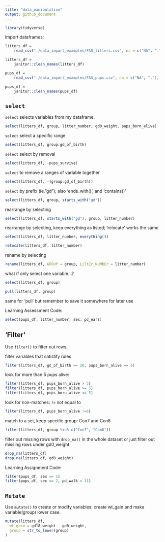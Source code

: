 ```yaml
---
title: "data_manipulation"
output: github_document
---
```


```r
library(tidyverse)
```

Import dataframes:
```r
litters_df = 
    read_csv("./data_import_examples/FAS_litters.csv", na = c("NA", ".", ""))

litters_df = 
    janitor::clean_names(litters_df)

pups_df = 
    read_csv("./data_import_examples/FAS_pups.csv", na = c("NA", "."), skip = 3)

pups_df = 
    janitor::clean_names(pups_df)
```

## `select`

`select` selects variables from my dataframe.
```r
select(litters_df, group, litter_number, gd0_weight, pups_born_alive)
```

`select` select a specific range
```r
select(litters_df, group:gd_of_birth)
```

`select` select by removal
```r
select(litters_df, -pups_survive)
```

`select` to remove a ranges of variable together
```r
select(litters_df, -(group:gd_of_birth))
```

`select` by prefix (ie."gd"); also 'ends_with()', and 'contains()'
```r
select(litters_df, group, starts_with("gd"))
```

rearrange by selecting
```r
select(litters_df, starts_with("gd"), group, litter_number)
```

rearrange by selecting, keep everything as listed; 'relocate' works the same
```r
select(litters_df, litter_number, everything())

relocate(litters_df, litter_number)
```

rename by selecting
```r
rename(litters_df, GROUP = group, LiTtEr_NuMbEr = litter_number)
```

what if only select one variable...? 
```r
select(litters_df, group)

pull(litters_df, group)
```
same for 'pull' but remember to save it somewhere for later use

Learning Assessment Code:
```r
select(pups_df, litter_number, sex, pd_ears)
```


## 'Filter'

Use `filter()` to filter out rows. 

filter variables that satistify rules
```r
filter(litters_df, gd_of_birth == 20, pups_born_alive == 6)
```
look for more than 5 pups alive:
```r
filter(litters_df, pups_born_alive > 5)
filter(litters_df, pups_born_alive >= 5)
filter(litters_df, pups_born_alive <= 5)
```

look for non-matches: `!=` not equal to
```r
filter(litters_df, pups_born_alive !=6)
```

match to a set, keep specific group: Con7 and Con8
```r
filter(litters_df, group %in% c("Con7", "Con8"))
```

filter out missing rows with `drop_na()` in the whole dataset 
or just filter out missing rows under gd0_weight
```r
drop_na(litters_df)
drop_na(litters_df, gd0_weight)
```

Learning Assignment Code:
```r
filter(pups_df, sex == 1)
filter(pups_df, sex == 2, pd_walk < 11)
```


## `Mutate`

Use `mutate()` to create or modify variables: 
create wt_gain and make variable(group) lower case.
```r
mutate(litters_df,
  wt_gain = gd18_weight - gd0_weight,
  group = str_to_lower(group)
)
```









